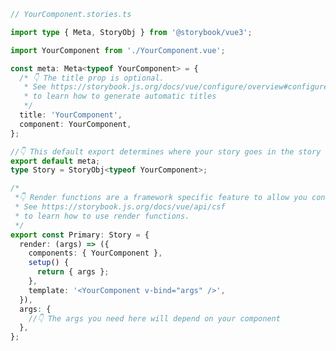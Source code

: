 ```ts
// YourComponent.stories.ts

import type { Meta, StoryObj } from '@storybook/vue3';

import YourComponent from './YourComponent.vue';

const meta: Meta<typeof YourComponent> = {
  /* 👇 The title prop is optional.
   * See https://storybook.js.org/docs/vue/configure/overview#configure-story-loading
   * to learn how to generate automatic titles
   */
  title: 'YourComponent',
  component: YourComponent,
};

//👇 This default export determines where your story goes in the story list
export default meta;
type Story = StoryObj<typeof YourComponent>;

/*
 *👇 Render functions are a framework specific feature to allow you control on how the component renders.
 * See https://storybook.js.org/docs/vue/api/csf
 * to learn how to use render functions.
 */
export const Primary: Story = {
  render: (args) => ({
    components: { YourComponent },
    setup() {
      return { args };
    },
    template: '<YourComponent v-bind="args" />',
  }),
  args: {
    //👇 The args you need here will depend on your component
  },
};
```
